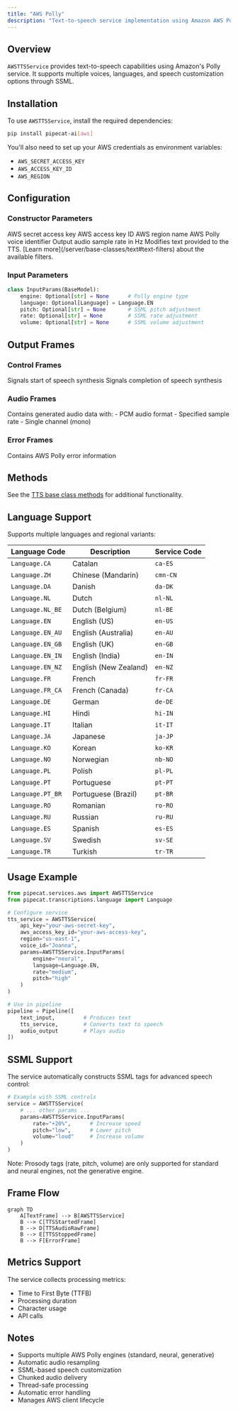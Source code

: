 ```yaml
---
title: "AWS Polly"
description: "Text-to-speech service implementation using Amazon AWS Polly"
---
```


## Overview

`AWSTTSService` provides text-to-speech capabilities using Amazon's Polly service. It supports multiple voices, languages, and speech customization options through SSML.

## Installation

To use `AWSTTSService`, install the required dependencies:

```bash
pip install pipecat-ai[aws]
```

You'll also need to set up your AWS credentials as environment variables:

- `AWS_SECRET_ACCESS_KEY`
- `AWS_ACCESS_KEY_ID`
- `AWS_REGION`

## Configuration

### Constructor Parameters

<ParamField path="api_key" type="str" required>
  AWS secret access key
</ParamField>

<ParamField path="aws_access_key_id" type="str" required>
  AWS access key ID
</ParamField>

<ParamField path="region" type="str" required>
  AWS region name
</ParamField>

<ParamField path="voice_id" type="str" default="Joanna">
  AWS Polly voice identifier
</ParamField>

<ParamField path="sample_rate" type="int" default="24000">
  Output audio sample rate in Hz
</ParamField>

<ParamField path="text_filter" type="BaseTextFilter" default="None">
  Modifies text provided to the TTS. [Learn
  more](/server/base-classes/text#text-filters) about the available filters.
</ParamField>

### Input Parameters

```python
class InputParams(BaseModel):
    engine: Optional[str] = None      # Polly engine type
    language: Optional[Language] = Language.EN
    pitch: Optional[str] = None       # SSML pitch adjustment
    rate: Optional[str] = None        # SSML rate adjustment
    volume: Optional[str] = None      # SSML volume adjustment
```

## Output Frames

### Control Frames

<ParamField path="TTSStartedFrame" type="Frame">
  Signals start of speech synthesis
</ParamField>

<ParamField path="TTSStoppedFrame" type="Frame">
  Signals completion of speech synthesis
</ParamField>

### Audio Frames

<ParamField path="TTSAudioRawFrame" type="Frame">
  Contains generated audio data with: - PCM audio format - Specified sample rate
  - Single channel (mono)
</ParamField>

### Error Frames

<ParamField path="ErrorFrame" type="Frame">
  Contains AWS Polly error information
</ParamField>

## Methods

See the [TTS base class methods](/server/base-classes/speech#ttsservice) for additional functionality.

## Language Support

Supports multiple languages and regional variants:

| Language Code    | Description           | Service Code |
| ---------------- | --------------------- | ------------ |
| `Language.CA`    | Catalan               | `ca-ES`      |
| `Language.ZH`    | Chinese (Mandarin)    | `cmn-CN`     |
| `Language.DA`    | Danish                | `da-DK`      |
| `Language.NL`    | Dutch                 | `nl-NL`      |
| `Language.NL_BE` | Dutch (Belgium)       | `nl-BE`      |
| `Language.EN`    | English (US)          | `en-US`      |
| `Language.EN_AU` | English (Australia)   | `en-AU`      |
| `Language.EN_GB` | English (UK)          | `en-GB`      |
| `Language.EN_IN` | English (India)       | `en-IN`      |
| `Language.EN_NZ` | English (New Zealand) | `en-NZ`      |
| `Language.FR`    | French                | `fr-FR`      |
| `Language.FR_CA` | French (Canada)       | `fr-CA`      |
| `Language.DE`    | German                | `de-DE`      |
| `Language.HI`    | Hindi                 | `hi-IN`      |
| `Language.IT`    | Italian               | `it-IT`      |
| `Language.JA`    | Japanese              | `ja-JP`      |
| `Language.KO`    | Korean                | `ko-KR`      |
| `Language.NO`    | Norwegian             | `nb-NO`      |
| `Language.PL`    | Polish                | `pl-PL`      |
| `Language.PT`    | Portuguese            | `pt-PT`      |
| `Language.PT_BR` | Portuguese (Brazil)   | `pt-BR`      |
| `Language.RO`    | Romanian              | `ro-RO`      |
| `Language.RU`    | Russian               | `ru-RU`      |
| `Language.ES`    | Spanish               | `es-ES`      |
| `Language.SV`    | Swedish               | `sv-SE`      |
| `Language.TR`    | Turkish               | `tr-TR`      |

## Usage Example

```python
from pipecat.services.aws import AWSTTSService
from pipecat.transcriptions.language import Language

# Configure service
tts_service = AWSTTSService(
    api_key="your-aws-secret-key",
    aws_access_key_id="your-aws-access-key",
    region="us-east-1",
    voice_id="Joanna",
    params=AWSTTSService.InputParams(
        engine="neural",
        language=Language.EN,
        rate="medium",
        pitch="high"
    )
)

# Use in pipeline
pipeline = Pipeline([
    text_input,         # Produces text
    tts_service,        # Converts text to speech
    audio_output        # Plays audio
])
```

## SSML Support

The service automatically constructs SSML tags for advanced speech control:

```python
# Example with SSML controls
service = AWSTTSService(
    # ... other params ...
    params=AWSTTSService.InputParams(
        rate="+20%",      # Increase speed
        pitch="low",      # Lower pitch
        volume="loud"     # Increase volume
    )
)
```

Note: Prosody tags (rate, pitch, volume) are only supported for standard and neural engines, not the generative engine.

## Frame Flow

```mermaid
graph TD
    A[TextFrame] --> B[AWSTTSService]
    B --> C[TTSStartedFrame]
    B --> D[TTSAudioRawFrame]
    B --> E[TTSStoppedFrame]
    B --> F[ErrorFrame]
```

## Metrics Support

The service collects processing metrics:

- Time to First Byte (TTFB)
- Processing duration
- Character usage
- API calls

## Notes

- Supports multiple AWS Polly engines (standard, neural, generative)
- Automatic audio resampling
- SSML-based speech customization
- Chunked audio delivery
- Thread-safe processing
- Automatic error handling
- Manages AWS client lifecycle
